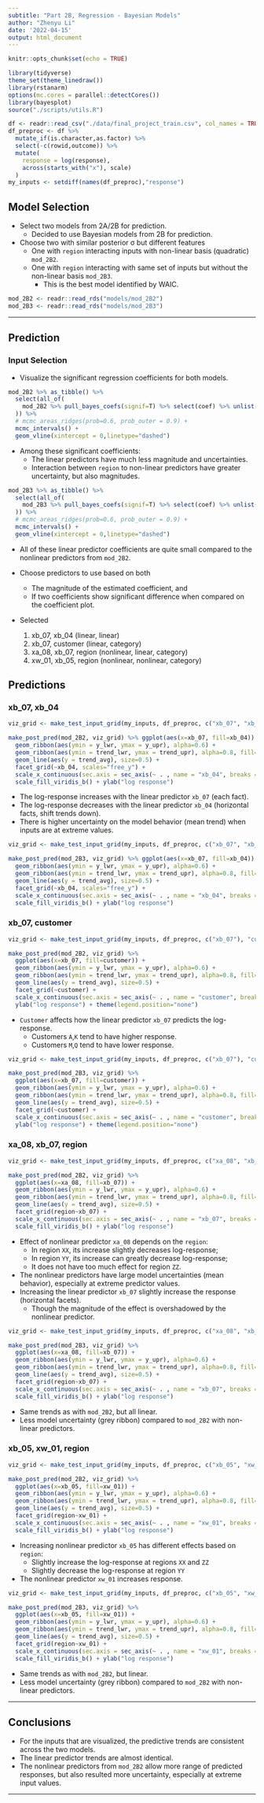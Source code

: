 ```yaml
---
subtitle: "Part 2B, Regression - Bayesian Models"
author: "Zhenyu Li"
date: '2022-04-15'
output: html_document
---
```


```r
knitr::opts_chunk$set(echo = TRUE)
```

```r
library(tidyverse)
theme_set(theme_linedraw())
library(rstanarm)
options(mc.cores = parallel::detectCores())
library(bayesplot)
source("./scripts/utils.R")
```

```r
df <- readr::read_csv("./data/final_project_train.csv", col_names = TRUE)
df_preproc <- df %>% 
  mutate_if(is.character,as.factor) %>% 
  select(-c(rowid,outcome)) %>% 
  mutate(
    response = log(response),
    across(starts_with("x"), scale)
  )
my_inputs <- setdiff(names(df_preproc),"response")
```

## Model Selection

- Select two models from 2A/2B for prediction.   
  - Decided to use Bayesian models from 2B for prediction.  

- Choose two with similar posterior σ but different features
  - One with `region` interacting inputs with non-linear basis (quadratic) `mod_2B2`. 
  - One with `region` interacting with same set of inputs but without the non-linear basis `mod_2B3`. 
    - This is the best model identified by WAIC.  

```r
mod_2B2 <- readr::read_rds("models/mod_2B2")
mod_2B3 <- readr::read_rds("models/mod_2B3")
```

----

## Prediction

### Input Selection

- Visualize the significant regression coefficients for both models.  

```r
mod_2B2 %>% as_tibble() %>% 
  select(all_of(
    mod_2B2 %>% pull_bayes_coefs(signif=T) %>% select(coef) %>% unlist(use.names=F)
  )) %>% 
  # mcmc_areas_ridges(prob=0.6, prob_outer = 0.9) +
  mcmc_intervals() +
  geom_vline(xintercept = 0,linetype="dashed")
```
- Among these significant coefficients:   
  - The linear predictors have much less magnitude and uncertainties.  
  - Interaction between `region` to non-linear predictors have greater uncertainty, but also magnitudes.  

```r
mod_2B3 %>% as_tibble() %>% 
  select(all_of(
    mod_2B3 %>% pull_bayes_coefs(signif=T) %>% select(coef) %>% unlist(use.names=F)
  )) %>% 
  # mcmc_areas_ridges(prob=0.6, prob_outer = 0.9) +
  mcmc_intervals() +
  geom_vline(xintercept = 0,linetype="dashed")
```

- All of these linear predictor coefficients are quite small compared to the nonlinear predictors from `mod_2B2`. 

- Choose predictors to use based on both 
  - The magnitude of the estimated coefficient, and 
  - If two coefficients show significant difference when compared on the coefficient plot. 
  
- Selected
  1. xb_07, xb_04 (linear, linear)
  2. xb_07, customer (linear, category)
  3. xa_08, xb_07, region (nonlinear, linear, category)
  4. xw_01, xb_05, region (nonlinear, nonlinear, category)

## Predictions

### xb_07, xb_04

```r
viz_grid <- make_test_input_grid(my_inputs, df_preproc, c("xb_07", "xb_04"))

make_post_pred(mod_2B2, viz_grid) %>% ggplot(aes(x=xb_07, fill=xb_04)) +
  geom_ribbon(aes(ymin = y_lwr, ymax = y_upr), alpha=0.6) +
  geom_ribbon(aes(ymin = trend_lwr, ymax = trend_upr), alpha=0.8, fill="grey") +
  geom_line(aes(y = trend_avg), size=0.5) +
  facet_grid(~xb_04, scales="free_y") +
  scale_x_continuous(sec.axis = sec_axis(~ . , name = "xb_04", breaks = NULL, labels = NULL)) +
  scale_fill_viridis_b() + ylab("log response")
```

- The log-response increases with the linear predictor `xb_07` (each fact).
- The log-response decreases with the linear predictor `xb_04` (horizontal facts, shift trends down).
- There is higher uncertainty on the model behavior (mean trend) when inputs are at extreme values. 

```r
viz_grid <- make_test_input_grid(my_inputs, df_preproc, c("xb_07", "xb_04"))

make_post_pred(mod_2B3, viz_grid) %>% ggplot(aes(x=xb_07, fill=xb_04)) +
  geom_ribbon(aes(ymin = y_lwr, ymax = y_upr), alpha=0.6) +
  geom_ribbon(aes(ymin = trend_lwr, ymax = trend_upr), alpha=0.8, fill="grey") +
  geom_line(aes(y = trend_avg), size=0.5) +
  facet_grid(~xb_04, scales="free_y") +
  scale_x_continuous(sec.axis = sec_axis(~ . , name = "xb_04", breaks = NULL, labels = NULL)) +
  scale_fill_viridis_b() + ylab("log response")
```


### xb_07, customer

```r
viz_grid <- make_test_input_grid(my_inputs, df_preproc, c("xb_07"), "customer")

make_post_pred(mod_2B2, viz_grid) %>% 
  ggplot(aes(x=xb_07, fill=customer)) +
  geom_ribbon(aes(ymin = y_lwr, ymax = y_upr), alpha=0.6) +
  geom_ribbon(aes(ymin = trend_lwr, ymax = trend_upr), alpha=0.8, fill="grey") +
  geom_line(aes(y = trend_avg), size=0.5) +
  facet_grid(~customer) +
  scale_x_continuous(sec.axis = sec_axis(~ . , name = "customer", breaks = NULL, labels = NULL)) +
  ylab("log response") + theme(legend.position="none") 
```

- `Customer` affects how the linear predictor `xb_07` predicts the log-response.  
  - Customers `A`,`K` tend to have higher response. 
  - Customers `M`,`Q` tend to have lower response. 

```r
viz_grid <- make_test_input_grid(my_inputs, df_preproc, c("xb_07"), "customer")

make_post_pred(mod_2B3, viz_grid) %>% 
  ggplot(aes(x=xb_07, fill=customer)) +
  geom_ribbon(aes(ymin = y_lwr, ymax = y_upr), alpha=0.6) +
  geom_ribbon(aes(ymin = trend_lwr, ymax = trend_upr), alpha=0.8, fill="grey") +
  geom_line(aes(y = trend_avg), size=0.5) +
  facet_grid(~customer) +
  scale_x_continuous(sec.axis = sec_axis(~ . , name = "customer", breaks = NULL, labels = NULL)) +
  ylab("log response") + theme(legend.position="none") 
```


### xa_08, xb_07, region

```r
viz_grid <- make_test_input_grid(my_inputs, df_preproc, c("xa_08", "xb_07"), "region")

make_post_pred(mod_2B2, viz_grid) %>% 
  ggplot(aes(x=xa_08, fill=xb_07)) +
  geom_ribbon(aes(ymin = y_lwr, ymax = y_upr), alpha=0.6) +
  geom_ribbon(aes(ymin = trend_lwr, ymax = trend_upr), alpha=0.8, fill="grey") +
  geom_line(aes(y = trend_avg), size=0.5) +
  facet_grid(region~xb_07) +
  scale_x_continuous(sec.axis = sec_axis(~ . , name = "xb_07", breaks = NULL, labels = NULL)) + 
  scale_fill_viridis_b() + ylab("log response")
```

- Effect of nonlinear predictor `xa_08` depends on the `region`:
  - In region `XX`, its increase slightly decreases log-response;
  - In region `YY`, its increase can greatly decrease log-response;
  - It does not have too much effect for region `ZZ`. 
- The nonlinear predictors have large model uncertainties (mean behavior), especially at extreme predictor values. 
- Increasing the linear predictor `xb_07` slightly increase the response (horizontal facets).
  - Though the magnitude of the effect is overshadowed by the nonlinear predictor. 

```r
viz_grid <- make_test_input_grid(my_inputs, df_preproc, c("xa_08", "xb_07"), "region")

make_post_pred(mod_2B3, viz_grid) %>% 
  ggplot(aes(x=xa_08, fill=xb_07)) +
  geom_ribbon(aes(ymin = y_lwr, ymax = y_upr), alpha=0.6) +
  geom_ribbon(aes(ymin = trend_lwr, ymax = trend_upr), alpha=0.8, fill="grey") +
  geom_line(aes(y = trend_avg), size=0.5) +
  facet_grid(region~xb_07) +
  scale_x_continuous(sec.axis = sec_axis(~ . , name = "xb_07", breaks = NULL, labels = NULL)) + 
  scale_fill_viridis_b() + ylab("log response")
```

- Same trends as with `mod_2B2`, but all linear.
- Less model uncertainty (grey ribbon) compared to `mod_2B2` with non-linear predictors. 

### xb_05, xw_01, region 

```r
viz_grid <- make_test_input_grid(my_inputs, df_preproc, c("xb_05", "xw_01"), "region")

make_post_pred(mod_2B2, viz_grid) %>% 
  ggplot(aes(x=xb_05, fill=xw_01)) +
  geom_ribbon(aes(ymin = y_lwr, ymax = y_upr), alpha=0.6) +
  geom_ribbon(aes(ymin = trend_lwr, ymax = trend_upr), alpha=0.8, fill="grey") +
  geom_line(aes(y = trend_avg), size=0.5) +
  facet_grid(region~xw_01) +
  scale_x_continuous(sec.axis = sec_axis(~ . , name = "xw_01", breaks = NULL, labels = NULL)) +
  scale_fill_viridis_b() + ylab("log response")
```

- Increasing nonlinear predictor `xb_05` has different effects based on `region`:
  - Slightly increase the log-response at regions `XX` and `ZZ`
  - Slightly decrease the log-response at region `YY`
- The nonlinear predictor `xw_01` increases response. 

```r
viz_grid <- make_test_input_grid(my_inputs, df_preproc, c("xb_05", "xw_01"), "region")

make_post_pred(mod_2B3, viz_grid) %>% 
  ggplot(aes(x=xb_05, fill=xw_01)) +
  geom_ribbon(aes(ymin = y_lwr, ymax = y_upr), alpha=0.6) +
  geom_ribbon(aes(ymin = trend_lwr, ymax = trend_upr), alpha=0.8, fill="grey") +
  geom_line(aes(y = trend_avg), size=0.5) +
  facet_grid(region~xw_01) +
  scale_x_continuous(sec.axis = sec_axis(~ . , name = "xw_01", breaks = NULL, labels = NULL)) +
  scale_fill_viridis_b() + ylab("log response")
```

- Same trends as with `mod_2B2`, but linear.
- Less model uncertainty (grey ribbon) compared to `mod_2B2` with non-linear predictors. 

----

## Conclusions

- For the inputs that are visualized, the predictive trends are consistent across the two models.  
- The linear predictor trends are almost identical. 
- The nonlinear predictors from `mod_2B2` allow more range of predicted responses, but also resulted more uncertainty, especially at extreme input values. 

----

  

